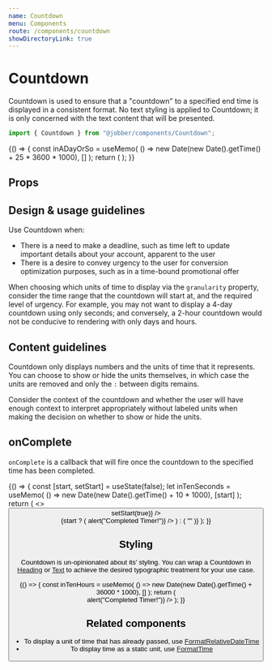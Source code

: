 ```yaml
---
name: Countdown
menu: Components
route: /components/countdown
showDirectoryLink: true
---
```



# Countdown

Countdown is used to ensure that a "countdown" to a specified end time is
displayed in a consistent format. No text styling is applied to Countdown; it is
only concerned with the text content that will be presented.

```ts
import { Countdown } from "@jobber/components/Countdown";
```

<Playground>
  {() => {
    const inADayOrSo = useMemo(
      () => new Date(new Date().getTime() + 25 * 3600 * 1000),
      []
    );
    return (
      <Countdown date={inADayOrSo} granularity={"dhms"} showUnits={true} />
    );
  }}
</Playground>

## Props

<Props of={Countdown} />

## Design & usage guidelines

Use Countdown when:

- There is a need to make a deadline, such as time left to update important
  details about your account, apparent to the user
- There is a desire to convey urgency to the user for conversion optimization
  purposes, such as in a time-bound promotional offer

When choosing which units of time to display via the `granularity` property,
consider the time range that the countdown will start at, and the required level
of urgency. For example, you may not want to display a 4-day countdown using
only seconds; and conversely, a 2-hour countdown would not be conducive to
rendering with only days and hours.

## Content guidelines

Countdown only displays numbers and the units of time that it represents. You
can choose to show or hide the units themselves, in which case the units are
removed and only the `:` between digits remains.

Consider the context of the countdown and whether the user will have enough
context to interpret appropriately without labeled units when making the
decision on whether to show or hide the units.

## onComplete

`onComplete` is a callback that will fire once the countdown to the specified
time has been completed.

<Playground>
  {() => {
    const [start, setStart] = useState(false);
    let inTenSeconds = useMemo(
      () => new Date(new Date().getTime() + 10 * 1000),
      [start]
    );
    return (
      <>
        <Button label={"Start Timer"} onClick={() => setStart(true)} />
        <div />
        <Heading variation={"highlight"}>
          {start ? (
            <Countdown
              date={inTenSeconds}
              granularity={"s"}
              showUnits={true}
              onComplete={() => alert("Completed Timer!")}
            />
          ) : (
            ""
          )}
        </Heading>
      </>
    );
  }}
</Playground>

## Styling

Countdown is un-opinionated about its' styling. You can wrap a Countdown in
[Heading](/packages-components-src-heading-heading) or
[Text](/packages-components-src-text-text) to achieve the desired typographic
treatment for your use case.

<Playground>
  {() => {
    const inTenHours = useMemo(
      () => new Date(new Date().getTime() + 36000 * 1000),
      []
    );
    return (
      <Content>
        <Text>
          <Countdown date={inTenHours} granularity={"ms"} showUnits={true} />
        </Text>
        <div />
        <Heading level={1}>
          <Emphasis variation="highlight">
            <Countdown
              date={Date.now() + 100000}
              granularity={"s"}
              showUnits={true}
              onComplete={() => alert("Completed Timer!")}
            />
          </Emphasis>
        </Heading>
      </Content>
    );
  }}
</Playground>

## Related components

- To display a unit of time that has already passed, use
  [FormatRelativeDateTime](/components/format-relative-date-time)
- To display time as a static unit, use [FormatTime](/components/time-formatter)
